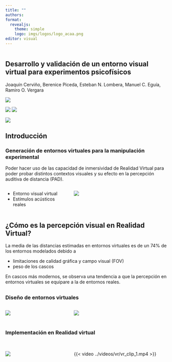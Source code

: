 ```yaml
---
title: ""
authors: 
format: 
  revealjs:
    theme: simple
    logo: imgs/logos/logo_acaa.png
editor: visual
---
```


```r

```

## Desarrollo y validación de un entorno visual virtual para experimentos psicofísicos

Joaquín Cerviño, Berenice Piceda, Esteban N. Lombera, Manuel C. Eguía, Ramiro O. Vergara

::: {layout="[[1.5,1.2,1.5],[1]]"}
![](imgs/logos/lapso_black3.png)

![](imgs/logos/Unqui.png) ![](imgs/logos/logo_acaa.png)

![](imgs/logos/Foncyt.png)
:::

## Introducción

### Generación de entornos virtuales para la manipulación experimental

Poder hacer uso de las capacidad de inmersividad de Realidad Virtual para poder probar distintos contextos visuales y su efecto en la percepción auditiva de distancia (PAD).

<!-- ![](imgs/setup/setup_final.png){fig-align="center"} -->

::: columns
::: {.column width="40%"}
-   Entorno visual virtual
-   Estímulos acústicos reales
:::

::: {.column width="60%"}
![](imgs/setup/setup_final.png)
:::
:::

## ¿Cómo es la percepción visual en Realidad Virtual?

La media de las distancias estimadas en entornos virtuales es de un 74% de los entornos modelados debido a

-   limitaciones de calidad gráfica y campo visual (FOV)
-   peso de los cascos

En cascos más modernos, se observa una tendencia a que la percepción en entornos virtuales se equipare a la de entornos reales.

## 

### Diseño de entornos virtuales

::: columns
::: {.column width="40%"}
![](imgs/setup/herramientas_vr/2_salas.png)
:::

::: {.column width="60%"}
![](imgs/setup/herramientas_vr/first_workflow.png)
:::
:::

## 

### Implementación en Realidad virtual

::: columns
::: {.column width="40%"}
<br>
![](imgs/setup/herramientas_vr/unreal_blender2.png)
:::

::: {.column width="60%"}
<br>
{{< video ../videos/vr/vr_clip_1.mp4 >}}
:::
:::